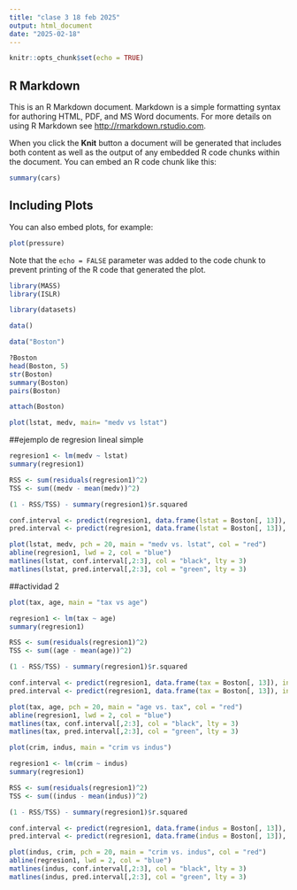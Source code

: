 ```yaml
---
title: "clase 3 18 feb 2025"
output: html_document
date: "2025-02-18"
---
```


```r
knitr::opts_chunk$set(echo = TRUE)
```

## R Markdown

This is an R Markdown document. Markdown is a simple formatting syntax for authoring HTML, PDF, and MS Word documents. For more details on using R Markdown see <http://rmarkdown.rstudio.com>.

When you click the **Knit** button a document will be generated that includes both content as well as the output of any embedded R code chunks within the document. You can embed an R code chunk like this:

```r
summary(cars)
```

## Including Plots

You can also embed plots, for example:

```r
plot(pressure)
```

Note that the `echo = FALSE` parameter was added to the code chunk to prevent printing of the R code that generated the plot.



```r
library(MASS)
library(ISLR)
```


```r
library(datasets)
```

```r
data()
```



```r
data("Boston")
```


```r
?Boston
head(Boston, 5)
str(Boston)
summary(Boston)
pairs(Boston)
```


```r
attach(Boston)
```


```r
plot(lstat, medv, main= "medv vs lstat")
```
##ejemplo de regresion lineal simple

```r
regresion1 <- lm(medv ~ lstat)
summary(regresion1)
```


```r
RSS <- sum(residuals(regresion1)^2)
TSS <- sum((medv - mean(medv))^2)

(1 - RSS/TSS) - summary(regresion1)$r.squared
```


```r
conf.interval <- predict(regresion1, data.frame(lstat = Boston[, 13]), interval = "confidence")
pred.interval <- predict(regresion1, data.frame(lstat = Boston[, 13]), interval = "prediction")

plot(lstat, medv, pch = 20, main = "medv vs. lstat", col = "red")
abline(regresion1, lwd = 2, col = "blue")
matlines(lstat, conf.interval[,2:3], col = "black", lty = 3)
matlines(lstat, pred.interval[,2:3], col = "green", lty = 3)
```
##actividad 2

```r
plot(tax, age, main = "tax vs age")
```


```r
regresion1 <- lm(tax ~ age)
summary(regresion1)
```



```r
RSS <- sum(residuals(regresion1)^2)
TSS <- sum((age - mean(age))^2)

(1 - RSS/TSS) - summary(regresion1)$r.squared
```


```r
conf.interval <- predict(regresion1, data.frame(tax = Boston[, 13]), interval = "confidence")
pred.interval <- predict(regresion1, data.frame(tax = Boston[, 13]), interval = "prediction")

plot(tax, age, pch = 20, main = "age vs. tax", col = "red")
abline(regresion1, lwd = 2, col = "blue")
matlines(tax, conf.interval[,2:3], col = "black", lty = 3)
matlines(tax, pred.interval[,2:3], col = "green", lty = 3)
```


```r
plot(crim, indus, main = "crim vs indus")
```


```r
regresion1 <- lm(crim ~ indus)
summary(regresion1)
```


```r
RSS <- sum(residuals(regresion1)^2)
TSS <- sum((indus - mean(indus))^2)

(1 - RSS/TSS) - summary(regresion1)$r.squared
```


```r
conf.interval <- predict(regresion1, data.frame(indus = Boston[, 13]), interval = "confidence")
pred.interval <- predict(regresion1, data.frame(indus = Boston[, 13]), interval = "prediction")

plot(indus, crim, pch = 20, main = "crim vs. indus", col = "red")
abline(regresion1, lwd = 2, col = "blue")
matlines(indus, conf.interval[,2:3], col = "black", lty = 3)
matlines(indus, pred.interval[,2:3], col = "green", lty = 3)
```

